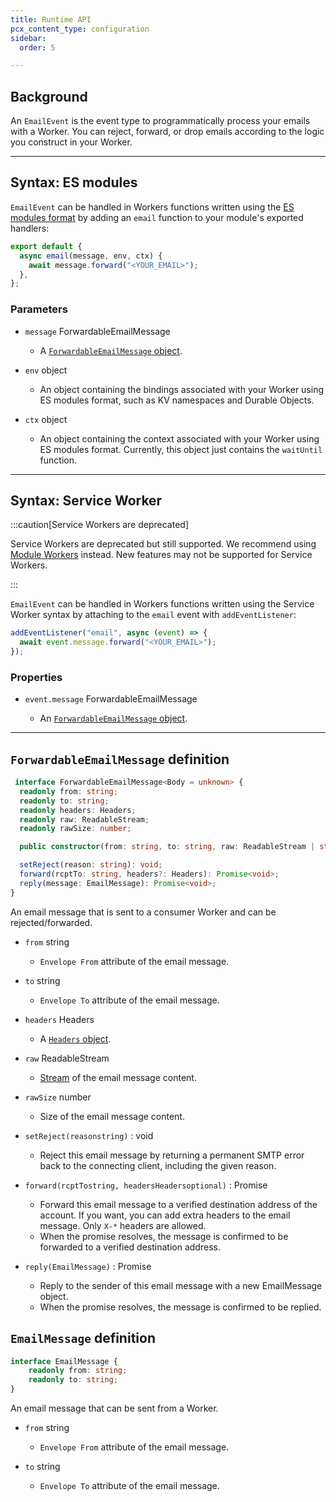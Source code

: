 ```yaml
---
title: Runtime API
pcx_content_type: configuration
sidebar:
  order: 5

---
```


## Background

An `EmailEvent` is the event type to programmatically process your emails with a Worker. You can reject, forward, or drop emails according to the logic you construct in your Worker.

***

## Syntax: ES modules

`EmailEvent` can be handled in Workers functions written using the [ES modules format](/workers/reference/migrate-to-module-workers/) by adding an `email` function to your module's exported handlers:

```js
export default {
  async email(message, env, ctx) {
    await message.forward("<YOUR_EMAIL>");
  },
};
```

### Parameters



* `message` ForwardableEmailMessage

  * A [`ForwardableEmailMessage` object](#forwardableemailmessage-definition).

* `env` object

  * An object containing the bindings associated with your Worker using ES modules format, such as KV namespaces and Durable Objects.

* `ctx` object
  * An object containing the context associated with your Worker using ES modules format. Currently, this object just contains the `waitUntil` function.



***

## Syntax: Service Worker

:::caution[Service Workers are deprecated]

Service Workers are deprecated but still supported. We recommend using [Module Workers](/workers/reference/migrate-to-module-workers/) instead. New features may not be supported for Service Workers.

:::

`EmailEvent` can be handled in Workers functions written using the Service Worker syntax by attaching to the `email` event with `addEventListener`:

```js
addEventListener("email", async (event) => {
  await event.message.forward("<YOUR_EMAIL>");
});
```

### Properties



* `event.message` ForwardableEmailMessage

  * An [`ForwardableEmailMessage` object](#forwardableemailmessage-definition).



***

## `ForwardableEmailMessage` definition

```ts
 interface ForwardableEmailMessage<Body = unknown> {
  readonly from: string;
  readonly to: string;
  readonly headers: Headers;
  readonly raw: ReadableStream;
  readonly rawSize: number;

  public constructor(from: string, to: string, raw: ReadableStream | string);

  setReject(reason: string): void;
  forward(rcptTo: string, headers?: Headers): Promise<void>;
  reply(message: EmailMessage): Promise<void>;
}
```

An email message that is sent to a consumer Worker and can be rejected/forwarded.

* `from` string

  * `Envelope From` attribute of the email message.

* `to` string

  * `Envelope To` attribute of the email message.

* `headers` Headers

  * A [`Headers` object](https://developer.mozilla.org/en-US/docs/Web/API/Headers).

* `raw` ReadableStream

  * [Stream](/workers/runtime-apis/streams/readablestream) of the email message content.

* `rawSize` number

  * Size of the email message content.

* <code>setReject(reasonstring)</code> : void

  * Reject this email message by returning a permanent SMTP error back to the connecting client, including the given reason.

* <code>forward(rcptTostring, headersHeadersoptional)</code> : Promise

  * Forward this email message to a verified destination address of the account. If you want, you can add extra headers to the email message. Only `X-*` headers are allowed.
  * When the promise resolves, the message is confirmed to be forwarded to a verified destination address.

* <code>reply(EmailMessage)</code> : Promise

  * Reply to the sender of this email message with a new EmailMessage object.
  * When the promise resolves, the message is confirmed to be replied.


## `EmailMessage` definition

```ts
interface EmailMessage {
    readonly from: string;
    readonly to: string;
}
```

An email message that can be sent from a Worker.

* `from` string

  * `Envelope From` attribute of the email message.

* `to` string

  * `Envelope To` attribute of the email message.